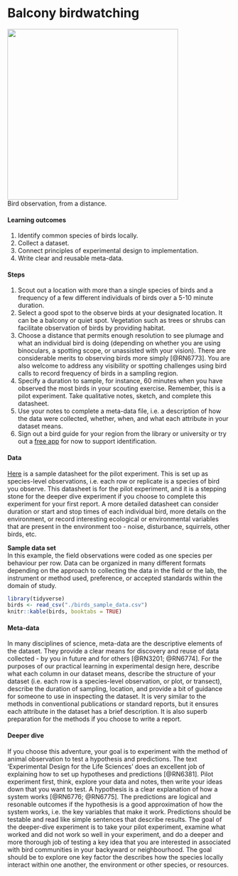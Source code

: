 # Balcony birdwatching {#birds}  
![](./owl.png){width=4in}  
Bird observation, from a distance. 

#### Learning outcomes {-}  
1. Identify common species of birds locally.  
2. Collect a dataset.  
3. Connect principles of experimental design to implementation.  
4. Write clear and reusable meta-data.  

#### Steps {-}  
1. Scout out a location with more than a single species of birds and a frequency of a few different individuals of birds over a 5-10 minute duration.  
2. Select a good spot to the observe birds at your designated location. It can be a balcony or quiet spot. Vegetation such as trees or shrubs can facilitate observation of birds by providing habitat.  
3. Choose a distance that permits enough resolution to see plumage and what an individual bird is doing (depending on whether you are using binoculars, a spotting scope, or unassisted with your vision). There are considerable merits to observing birds more simply [@RN6773]. You are also welcome to address any visibility or spotting challenges using bird calls to record frequency of birds in a sampling region.  
4. Specify a duration to sample, for instance, 60 minutes when you have observed the most birds in your scouting exercise. Remember, this is a pilot experiment. Take qualitative notes, sketch, and complete this datasheet.  
5. Use your notes to complete a meta-data file, i.e. a description of how the data were collected, whether, when, and what each attribute in your dataset means.  
6. Sign out a bird guide for your region from the library or university or try out a [free app](https://www.birds.cornell.edu/k12/best-apps-for-birding-with-kids/) for now to support identification.

#### Data {-}  
[Here](https://figshare.com/articles/dataset/BIOL3250_birds_datasheet/12756101) is a sample datasheet for the pilot experiment. This is set up as species-level observations, i.e. each row or replicate is a species of bird you observe. This datasheet is for the pilot experiment, and it is a stepping stone for the deeper dive experiment if you choose to complete this experiment for your first report. A more detailed datasheet can consider duration or start and stop times of each individual bird, more details on the environment, or record interesting ecological or environmental variables that are present in the environment too - noise, disturbance, squirrels, other birds, etc.

**Sample data set**  
In this example, the field observations were coded as one species per behaviour per row. Data can be organized in many different formats depending on the approach to collecting the data in the field or the lab, the instrument or method used, preference, or accepted standards within the domain of study.  


```r
library(tidyverse)
birds <- read_csv("./birds_sample_data.csv")
knitr::kable(birds, booktabs = TRUE)

```


#### Meta-data {-}  
In many disciplines of science, meta-data are the descriptive elements of the dataset. They provide a clear means for discovery and reuse of data collected - by you in future and for others [@RN3201; @RN6774]. For the purposes of our practical learning in experimental design here, describe what each column in our dataset means, describe the structure of your dataset (i.e. each row is a species-level observation, or plot, or transect), describe the duration of sampling, location, and provide a bit of guidance for someone to use in inspecting the dataset. It is very similar to the methods in conventional publications or standard reports, but it ensures each attribute in the dataset has a brief description. It is also superb preparation for the methods if you choose to write a report.     

#### Deeper dive {-}
If you choose this adventure, your goal is to experiment with the method of animal observation to test a hypothesis and predictions. The text 'Experimental Design for the Life Sciences' does an excellent job of explaining how to set up hypotheses and predictions [@RN6381]. Pilot experiment first, think, explore your data and notes, then write your ideas down that you want to test. A hypothesis is a clear explanation of how a system works [@RN6776; @RN6775]. The predictions are logical and resonable outcomes if the hypothesis is a good approximation of how the system works, i.e. the key variables that make it work. Predictions should be testable and read like simple sentences that describe results.  The goal of the deeper-dive experiment is to take your pilot experiment, examine what worked and did not work so well in your experiment, and do a deeper and more thorough job of testing a key idea that you are interested in associated with bird communities in your backyward or neighbourhood. The goal should be to explore one key factor the describes how the species locally interact within one another, the environment or other species, or resources.   
